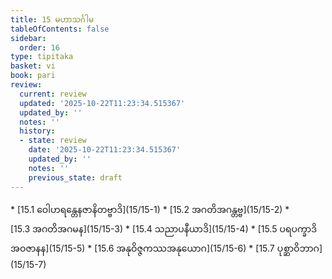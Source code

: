 ```yaml
---
title: 15 မဟာသင်္ဂါမ
tableOfContents: false
sidebar:
  order: 16
type: tipitaka
basket: vi
book: pari
review:
  current: review
  updated: '2025-10-22T11:23:34.515367'
  updated_by: ''
  notes: ''
  history:
  - state: review
    date: '2025-10-22T11:23:34.515367'
    updated_by: ''
    notes: ''
    previous_state: draft
---
```



<ReviewStatus review={frontmatter.review} showDetails={true} />

<HypothesisAnnotation frontmatter={frontmatter} />

<DynamicBreadcrumb />



<TableOfContents book="pari" section="15">
* [15.1 ဝေါဟရန္တေနဇာနိတဗ္ဗာဒိ](15/15-1)
* [15.2 အဂတိအဂန္တဗ္ဗ](15/15-2)
* [15.3 အဂတိအဂမန](15/15-3)
* [15.4 သညာပနီယာဒိ](15/15-4)
* [15.5 ပရပက္ခာဒိအဝဇာနန](15/15-5)
* [15.6 အနုဝိဇ္ဇကဿအနုယောဂ](15/15-6)
* [15.7 ပုစ္ဆာဝိဘာဂ](15/15-7)
</TableOfContents>